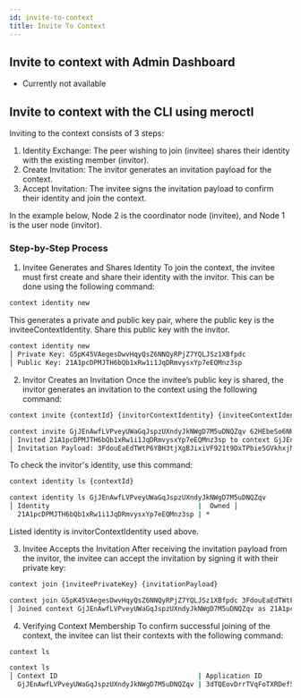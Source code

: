 ```yaml
---
id: invite-to-context
title: Invite To Context
---
```


## Invite to context with Admin Dashboard

- Currently not available

## Invite to context with the CLI using meroctl

Inviting to the context consists of 3 steps:

1. Identity Exchange: The peer wishing to join (invitee) shares their identity
   with the existing member (invitor).
2. Create Invitation: The invitor generates an invitation payload for the
   context.
3. Accept Invitation: The invitee signs the invitation payload to confirm their
   identity and join the context.

In the example below, Node 2 is the coordinator node (invitee), and Node 1 is
the user node (invitor).

### Step-by-Step Process

1. Invitee Generates and Shares Identity To join the context, the invitee must
   first create and share their identity with the invitor. This can be done
   using the following command:

```bash title="Node 2"
context identity new
```

This generates a private and public key pair, where the public key is the
inviteeContextIdentity. Share this public key with the invitor.

```bash title="Example"
context identity new
│ Private Key: G5pK45VAegesDwvHqyQsZ6NNQyRPjZ7YQLJSz1XBfpdc
│ Public Key: 21A1pcDPMJTH6bQb1xRw1i1JqDRmvysxYp7eEQMnz3sp
```

2. Invitor Creates an Invitation Once the invitee’s public key is shared, the
   invitor generates an invitation to the context using the following command:

```bash title="Node 1"
context invite {contextId} {invitorContextIdentity} {inviteeContextIdentity}
```

```bash title="Example"
context invite GjJEnAwfLVPveyUWaGqJspzUXndyJkNWgD7M5uDNQZqv 62HEbeSo6NKLufZZALVvEUthQGcf6G3A4g1ug2KKjELg 21A1pcDPMJTH6bQb1xRw1i1JqDRmvysxYp7eEQMnz3sp
│ Invited 21A1pcDPMJTH6bQb1xRw1i1JqDRmvysxYp7eEQMnz3sp to context GjJEnAwfLVPveyUWaGqJspzUXndyJkNWgD7M5uDNQZqv
│ Invitation Payload: 3FdouEaEdTWtP6YBH3tjXgBJixiVF921t9DxTPbie5GVkhxjMQH7ipkB9h3RAA6EjGYEF5eugjuC154WRUx71eDRoZkdJ94ucZdyWXEA461BQyaQjS3GzQtimcqMWG9UbP7eGoci3jKnJycuoadLhVd
```

To check the invitor's identity, use this command:

```bash title="Node 1"
context identity ls {contextId}
```

```bash title="Example"
context identity ls GjJEnAwfLVPveyUWaGqJspzUXndyJkNWgD7M5uDNQZqv
│ Identity                                     |  Owned │
  21A1pcDPMJTH6bQb1xRw1i1JqDRmvysxYp7eEQMnz3sp | *
```

Listed identity is invitorContextIdentity used above.

3. Invitee Accepts the Invitation After receiving the invitation payload from
   the invitor, the invitee can accept the invitation by signing it with their
   private key:

```bash title="Node 2"
context join {inviteePrivateKey} {invitationPayload}
```

```bash title="Example"
context join G5pK45VAegesDwvHqyQsZ6NNQyRPjZ7YQLJSz1XBfpdc 3FdouEaEdTWtP6YBH3tjXgBJixiVF921t9DxTPbie5GVkhxjMQH7ipkB9h3RAA6EjGYEF5eugjuC154WRUx71eDRoZkdJ94ucZdyWXEA461BQyaQjS3GzQtimcqMWG9UbP7eGoci3jKnJycuoadLhVd
│ Joined context GjJEnAwfLVPveyUWaGqJspzUXndyJkNWgD7M5uDNQZqv as 21A1pcDPMJTH6bQb1xRw1i1JqDRmvysxYp7eEQMnz3sp, waiting for catchup to complete...
```

4. Verifying Context Membership To confirm successful joining of the context,
   the invitee can list their contexts with the following command:

```bash title="Node 2"
context ls
```

```bash title="Example"
context ls
│ Context ID                                   | Application ID                               | Last Transaction                            │
  GjJEnAwfLVPveyUWaGqJspzUXndyJkNWgD7M5uDNQZqv | 3dTQEovDrrTVqFoTXRDef5M2VQM51osB66XRdTnT7uRb | DoQ99Yty1ygPcc4ek4zsMUNpyAEtaA4MnRC8beGaFtd
```
